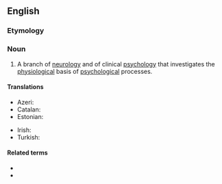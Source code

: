 ==English==
{{wikipedia}}

===Etymology===
{{prefix|neuro|psychology|lang=en}}

===Noun===
{{en-noun|-}}

# A branch of [[neurology]] and of clinical [[psychology]] that investigates the [[physiological]] basis of [[psychological]] processes.

====Translations====
{{trans-top|branch of neurology}}
* Azeri: {{t|az|neyropsixologiya}}
* Catalan: {{t|ca|neuropsicologia|f}}
* Estonian: {{t+|et|neuropsühholoogia}}
{{trans-mid}}
* Irish: {{t|ga|néarshíceolaíocht|f}}
* Turkish: {{t+|tr|nöropsikoloji}}
{{trans-bottom}}

====Related terms====
* {{l|en|neuropsychological}}
* {{l|en|neuropsychologist}}